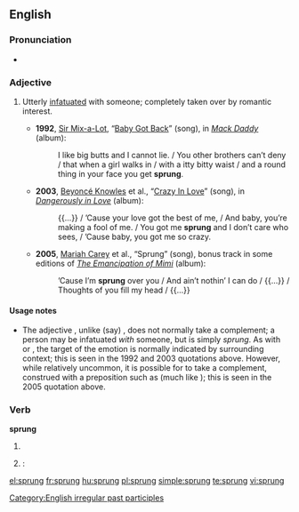 {{also|Sprung}}
==English==
{{rft}}

===Pronunciation===
* {{IPA|/'spɻʌɳ/}}
*: {{rhymes|ʌŋ}}

===Adjective===
{{en-adj}}

# {{slang|AAVE}} Utterly [[infatuated]] with someone; completely taken over by romantic interest.
#* '''1992''', [[w:Sir Mix-a-Lot|Sir Mix-a-Lot]], “[[w:Baby Got Back|Baby Got Back]]” (song), in ''[[w:Mack Daddy|Mack Daddy]]'' (album):
#*: I like big butts and I cannot lie. / You other brothers can’t deny / that when a girl walks in / with a itty bitty waist / and a round thing in your face you get '''sprung'''.
#* '''2003''', [[w:Beyoncé Knowles|Beyoncé Knowles]] et al., “[[w:Crazy in Love (Beyoncé Knowles song)|Crazy In Love]]” (song), in ''[[w:Dangerously in Love|Dangerously in Love]]'' (album):
#*: {{...}} / ’Cause your love got the best of me, / And baby, you’re making a fool of me. / You got me '''sprung''' and I don’t care who sees, / ’Cause baby, you got me so crazy.
#* '''2005''', [[w:Mariah Carey|Mariah Carey]] et al., “Sprung” (song), bonus track in some editions of ''[[w:The Emancipation of Mimi|The Emancipation of Mimi]]'' (album):
#*: ’Cause I’m '''sprung''' over you / And ain’t nothin’ I can do / {{...}} / Thoughts of you fill my head / {{...}}

====Usage notes====
* The adjective {{term||sprung|lang=en}}, unlike (say) {{term||infatuated|lang=en}}, does not normally take a complement; a person may be infatuated ''with'' someone, but is simply ''sprung''. As with {{term|crazy|lang=en}} or {{term|gaga|lang=en}}, the target of the emotion is normally indicated by surrounding context; this is seen in the 1992 and 2003 quotations above. However, while relatively uncommon, it is possible for {{term||sprung|lang=en}} to take a complement, construed with a preposition such as {{term|over|lang=en}} (much like {{term||gaga|lang=en}}); this is seen in the 2005 quotation above.

===Verb===
'''sprung'''

# {{past participle of|spring}}
# {{alternative form of|sprang|dot=}}: {{simple past of|spring|nocap=1}}

[[Category:English irregular past participles]]

[[el:sprung]]
[[fr:sprung]]
[[hu:sprung]]
[[pl:sprung]]
[[simple:sprung]]
[[te:sprung]]
[[vi:sprung]]